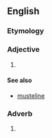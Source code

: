 {{also|weasellike}}
==English==

===Etymology===
{{suffix|en|weasel|like}}

===Adjective===
{{en-adj}}

# {{alternative form of|weasellike|lang=en}}

====See also====
* [[musteline]]

===Adverb===
{{en-adv}}

# {{alternative form of|weasellike|lang=en}}